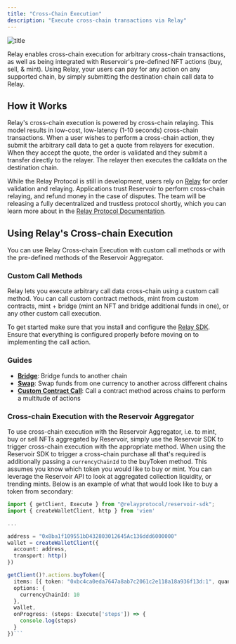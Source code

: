 ```yaml
---
title: "Cross-Chain Execution"
description: "Execute cross-chain transactions via Relay"
---
```


![title](/images/crosschain-execution.png)

Relay enables cross-chain execution for arbitrary cross-chain transactions, as well as being integrated with Reservoir's pre-defined NFT actions (buy, sell, & mint). Using Relay, your users can pay for any action on any supported chain, by simply submitting the destination chain call data to Relay.

## How it Works

Relay's cross-chain execution is powered by cross-chain relaying. This model results in low-cost, low-latency (1-10 seconds) cross-chain transactions. When a user wishes to perform a cross-chain action, they submit the arbitrary call data to get a quote from relayers for execution. When they accept the quote, the order is validated and they submit a transfer directly to the relayer. The relayer then executes the calldata on the destination chain.

While the Relay Protocol is still in development, users rely on [Relay](https://relay.link/) for order validation and relaying. Applications trust Reservoir to perform cross-chain relaying, and refund money in the case of disputes. The team will be releasing a fully decentralized and trustless protocol shortly, which you can learn more about in the [Relay Protocol Documentation](/references/protocol/).

## Using Relay's Cross-chain Execution

You can use Relay Cross-chain Execution with custom call methods or with the pre-defined methods of the Reservoir Aggregator.

### Custom Call Methods

Relay lets you execute arbitrary call data cross-chain using a custom call method. You can call custom contract methods, mint from custom contracts, mint + bridge (mint an NFT and bridge additional funds in one), or any other custom call execution.

To get started make sure that you install and configure the [Relay SDK](/references/sdk/getting-started). Ensure that everything is configured properly before moving on to implementing the call action.

### Guides

- [**Bridge**](/guides/bridging): Bridge funds to another chain
- [**Swap**](/guides/swapping): Swap funds from one currency to another across different chains
- [**Custom Contract Call**](/guides/calling): Call a contract method across chains to perform a multitude of actions

### Cross-chain Execution with the Reservoir Aggregator

To use cross-chain execution with the Reservoir Aggregator, i.e. to mint, buy or sell NFTs aggregated by Reservoir, simply use the Reservoir SDK to trigger cross-chain execution with the appropriate method. When using the Reservoir SDK to trigger a cross-chain purchase all that's required is additionally passing a `currencyChainId` to the buyToken method. This assumes you know which token you would like to buy or mint. You can leverage the Reservoir API to look at aggregated collection liquidity, or trending mints. Below is an example of what that would look like to buy a token from secondary:

````typescript Cross-chain Example
import { getClient, Execute } from "@relayprotocol/reservoir-sdk";
import { createWalletClient, http } from 'viem'

...

address = "0x8ba1f109551bD432803012645Ac136ddd6000000"
wallet = createWalletClient({
  account: address,
  transport: http()
})

getClient()?.actions.buyToken({
  items: [{ token: "0xbc4ca0eda7647a8ab7c2061c2e118a18a936f13d:1", quantity: 1 }],
  options: {
  	currencyChainId: 10
  },
  wallet,
  onProgress: (steps: Execute['steps']) => {
    console.log(steps)
  }
})```
````
